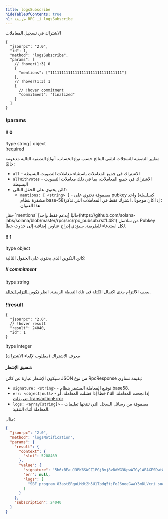 ```yaml
---
title: logsSubscribe
hideTableOfContents: true
h1: طريقة RPC لـ logsSubscribe
---
```


الاشتراك في تسجيل المعاملات

<APIMethod>

```jsonc !!request
{
  "jsonrpc": "2.0",
  "id": 1,
  "method": "logsSubscribe",
  "params": [
    // !hover(1:3) 0
    {
      "mentions": ["11111111111111111111111111111111"]
    },
    // !hover(1:3) 1
    {
      // !hover commitment
      "commitment": "finalized"
    }
  ]
}
```

### !params

#### !! 0

!type string | object  
!required

معايير التصفية للسجلات لتلقي النتائج حسب نوع الحساب. أنواع التصفية التالية
مدعومة حاليًا:

- `all` - الاشتراك في جميع المعاملات باستثناء معاملات التصويت البسيطة
- `allWithVotes` - الاشتراك في جميع المعاملات، بما في ذلك معاملات التصويت
  البسيطة
- كائن يحتوي على الحقل التالي:
  - `mentions: [ <string> ]` - مصفوفة تحتوي على pubkey واحد (كسلسلة مشفرة بنظام
    base-58)؛ إذا كان موجودًا، اشترك فقط في المعاملات التي تذكر هذا العنوان

<Callout type="warn" title={true}>
  حقل `mentions` حاليًا [يدعم فقط
  واحد](https://github.com/solana-labs/solana/blob/master/rpc/src/rpc_pubsub.rs#L481)
  من سلاسل Pubkey لكل استدعاء للطريقة. سيؤدي إدراج عناوين إضافية إلى حدوث خطأ.
</Callout>

#### !! 1

!type object

كائن التكوين الذي يحتوي على الحقول التالية:

##### !! commitment

!type string

يصف الالتزام مدى اكتمال الكتلة في تلك النقطة الزمنية. انظر
[تكوين التزام الحالة](/docs/rpc#configuring-state-commitment).

### !!result

```jsonc !response
{
  "jsonrpc": "2.0",
  // !hover result
  "result": 24040,
  "id": 1
}
```

!type integer

معرف الاشتراك (مطلوب لإلغاء الاشتراك)

</APIMethod>

#### تنسيق الإشعار:

سيكون الإشعار عبارة عن كائن JSON من نوع RpcResponse بقيمة تساوي:

- `signature: <string>` - توقيع المعاملة المشفر بنظام base58.
- `err: <object|null>` - خطأ إذا فشلت المعاملة، أو null إذا نجحت المعاملة.
  [تعريفات TransactionError](https://github.com/solana-labs/solana/blob/c0c60386544ec9a9ec7119229f37386d9f070523/sdk/src/transaction/error.rs#L13)
- `logs: <array[string]>` - مصفوفة من رسائل السجل التي تنتجها تعليمات المعاملة
  أثناء التنفيذ.

مثال:

```json
{
  "jsonrpc": "2.0",
  "method": "logsNotification",
  "params": {
    "result": {
      "context": {
        "slot": 5208469
      },
      "value": {
        "signature": "5h6xBEauJ3PK6SWCZ1PGjBvj8vDdWG3KpwATGy1ARAXFSDwt8GFXM7W5Ncn16wmqokgpiKRLuS83KUxyZyv2sUYv",
        "err": null,
        "logs": [
          "SBF program 83astBRguLMdt2h5U1Tpdq5tjFoJ6noeGwaY3mDLVcri success"
        ]
      }
    },
    "subscription": 24040
  }
}
```
